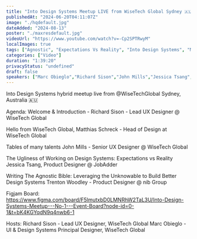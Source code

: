 ```yaml
---
title: "Into Design Systems Meetup LIVE from WiseTech Global Sydney 🇦🇺"
publishedAt: "2024-06-20T04:11:07Z"
image: "./hqdefault.jpg"
dateAdded: "2024-08-13"
poster: "./maxresdefault.jpg"
videoUrl: "https://www.youtube.com/watch?v=-Cp2SPTRwyM"
localImages: true
tags: ["Agnostic", "Expectations Vs Reality", "Into Design Systems", "Meetup", "Talents", "WiseTech"]
categories: ["Video"]
duration: "1:39:20"
privacyStatus: "undefined"
draft: false
speakers: ["Marc Obieglo","Richard Sison","John Mills","Jessica Tsang","Trenton Woodley","Matthias Schreck"]
---
```

Into Design Systems hybrid meetup live from @WiseTechGlobal Sydney, Australia 🇦🇺

Agenda:
Welcome & Introduction - Richard Sison - Lead UX Designer @ WiseTech Global

Hello from WiseTech Global, Matthias Schreck - Head of Design at WiseTech Global

Tables of many talents
John Mills - Senior UX Designer @ WiseTech Global

The Ugliness of Working on Design Systems: Expectations vs Reality
Jessica Tsang, Product Designer @ JobAdder

Writing The Agnostic Bible: Leveraging the Unknowable to Build Better Design Systems
Trenton Woodley - Product Designer @ nib Group

Figjam Board: https://www.figma.com/board/F5lmutxbD0LMNRhW2TaL3U/Into-Design-Systems-Meetup---No-1---Event-Board?node-id=0-1&t=bK4KGYqdN9q4nwb6-1

Hosts:
Richard Sison - Lead UX Designer, WiseTech Global
Marc Obieglo - UI & Design Systems Principal Designer, WiseTech Global
